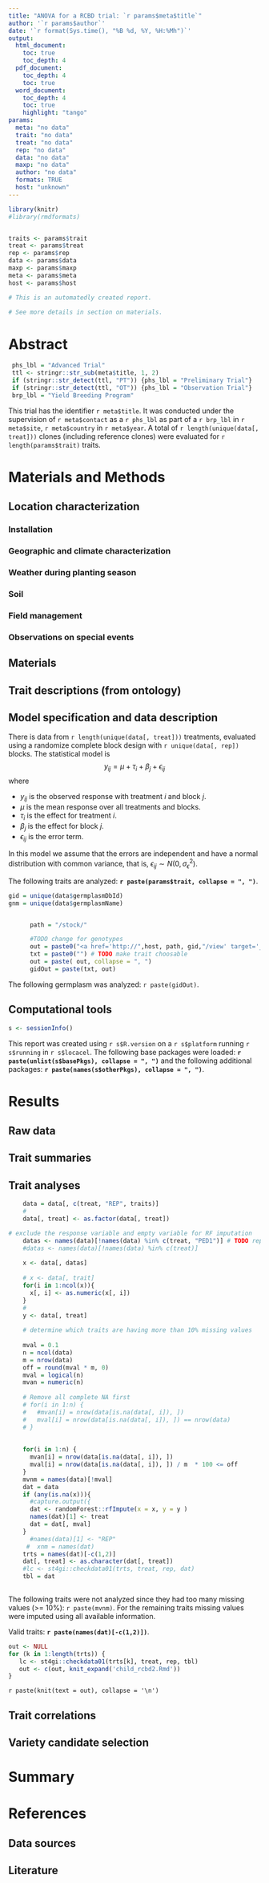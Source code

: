 ```yaml
---
title: "ANOVA for a RCBD trial: `r params$meta$title`"
author: '`r params$author`'
date: '`r format(Sys.time(), "%B %d, %Y, %H:%Mh")`'
output: 
  html_document:
    toc: true
    toc_depth: 4
  pdf_document:
    toc_depth: 4
    toc: true
  word_document:
    toc_depth: 4
    toc: true
    highlight: "tango"
params: 
  meta: "no data"
  trait: "no data"
  treat: "no data"
  rep: "no data"
  data: "no data"
  maxp: "no data"
  author: "no data"
  formats: TRUE
  host: "unknown"
---
```


```r
library(knitr)
#library(rmdformats)


traits <- params$trait
treat <- params$treat
rep <- params$rep
data <- params$data
maxp <- params$maxp
meta <- params$meta
host <- params$host

```
<!--
Author affiliations:

Citation: `r meta$contact` (`r meta$year`). *`r meta$title`*. Dataset version: 1. Dataset fingerprint (UNF): ASDFHSJKDF525423. Url: http://dataverse.cipotato.org/123456.
-->

```r
# This is an automatedly created report.

# See more details in section on materials.
```

# Abstract

```r
 phs_lbl = "Advanced Trial"
 ttl <- stringr::str_sub(meta$title, 1, 2)
 if (stringr::str_detect(ttl, "PT")) {phs_lbl = "Preliminary Trial"}
 if (stringr::str_detect(ttl, "OT")) {phs_lbl = "Observation Trial"}
 brp_lbl = "Yield Breeding Program"
```

This trial has the identifier `r meta$title`. It was conducted under the supervision of `r meta$contact`  as a `r phs_lbl` as part of a `r brp_lbl` in `r meta$site`, `r meta$country` in `r meta$year`. A total of `r length(unique(data[, treat]))` clones (including reference clones) were evaluated for `r length(params$trait)` traits.


# Materials and Methods
## Location characterization
### Installation
### Geographic and climate characterization
### Weather during planting season
### Soil
### Field management
### Observations on special events
## Materials
## Trait descriptions (from ontology)
## Model specification and data description

There is data from `r length(unique(data[, treat]))` treatments, evaluated using a randomize complete block design with `r unique(data[, rep])` blocks. The statistical model is
$$
y_{ij} = \mu + \tau_i + \beta_j + \epsilon_{ij}
$$
where

* $y_{ij}$ is the observed response with treatment $i$ and block $j$.
* $\mu$ is the mean response over all treatments and blocks.
* $\tau_i$ is the effect for treatment $i$.
* $\beta_j$ is the effect for block $j$.
* $\epsilon_{ij}$ is the error term.

In this model we assume that the errors are independent and have a normal distribution with common variance, that is, $\epsilon_{ij} \sim N(0,\sigma_{\epsilon}^2)$.

The following traits are analyzed: **`r paste(params$trait, collapse = ", ")`**.

```r
gid = unique(data$germplasmDbId)
gnm = unique(data$germplasmName)


      path = "/stock/"

      #TODO change for genotypes
      out = paste0("<a href='http://",host, path, gid,"/view' target='_blank'>",gnm,"</a>")
      txt = paste0("") # TODO make trait choosable
      out = paste( out, collapse = ", ")
      gidOut = paste(txt, out)
```

The following germplasm was analyzed: `r paste(gidOut)`.

## Computational tools
```r
s <- sessionInfo()
```

This report was created using `r s$R.version` on a `r s$platform` running `r s$running` in `r s$locacel`. The following base packages were loaded: 
**`r paste(unlist(s$basePkgs), collapse = ", ")`** and the following additional packages: 
**`r paste(names(s$otherPkgs), collapse = ", ")`**.

# Results
## Raw data
## Trait summaries
## Trait analyses {.tabset}

```r
    
    data = data[, c(treat, "REP", traits)]
    # 
    data[, treat] <- as.factor(data[, treat])

# exclude the response variable and empty variable for RF imputation
    datas <- names(data)[!names(data) %in% c(treat, "PED1")] # TODO replace "PED1" by a search
    #datas <- names(data)[!names(data) %in% c(treat)]
    
    x <- data[, datas]
    
    # x <- data[, trait]
    for(i in 1:ncol(x)){
      x[, i] <- as.numeric(x[, i])
    }
    # 
    y <- data[, treat]
    
    # determine which traits are having more than 10% missing values
    
    mval = 0.1
    n = ncol(data)
    m = nrow(data)
    off = round(mval * m, 0)
    mval = logical(n)
    mvan = numeric(n)
    
    # Remove all complete NA first
    # for(i in 1:n) {
    #   #mvan[i] = nrow(data[is.na(data[, i]), ])
    #   mval[i] = nrow(data[is.na(data[, i]), ]) == nrow(data)
    # }
    
    
    for(i in 1:n) {
      mvan[i] = nrow(data[is.na(data[, i]), ])
      mval[i] = nrow(data[is.na(data[, i]), ]) / m  * 100 <= off
    }
    mvnm = names(data)[!mval]
    dat = data
    if (any(is.na(x))){
      #capture.output({
      dat <- randomForest::rfImpute(x = x, y = y )
      names(dat)[1] <- treat
      dat = dat[, mval]
    }
      #names(data)[1] <- "REP"
     #  xnm = names(dat)
    trts = names(dat)[-c(1,2)]
    dat[, treat] <- as.character(dat[, treat])
    #lc <- st4gi::checkdata01(trts, treat, rep, dat)
    tbl = dat
    
```


The following traits were not analyzed since they had too many missing values (>= 10%): `r paste(mvnm)`. For the remaining traits missing values were imputed using all available information.

Valid traits: **`r paste(names(dat)[-c(1,2)])`**.

```r
out <- NULL
for (k in 1:length(trts)) {
   lc <- st4gi::checkdata01(trts[k], treat, rep, tbl)
   out <- c(out, knit_expand('child_rcbd2.Rmd'))
}
```

`r paste(knit(text = out), collapse = '\n')`

## Trait correlations

## Variety candidate selection

# Summary

# References

## Data sources

## Literature
